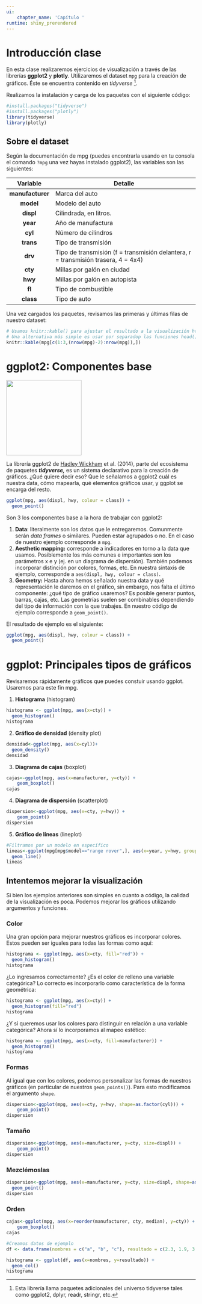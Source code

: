 ```yaml
---
ui:
    chapter_name: 'Capítulo '
runtime: shiny_prerendered
---
```


# Introducción clase

En esta clase realizaremos ejercicios de visualización a través de las librerías **ggplot2** y **plotly**. Utilizaremos el dataset `mpg` para la creación de gráficos. Éste se encuentra contenido en *tidyverse* [^intro-1]*.*

[^intro-1]: Esta librería llama paquetes adicionales del universo tidyverse tales como ggplot2, dplyr, readr, stringr, etc.

Realizamos la instalación y carga de los paquetes con el siguiente código:\

```r
#install.packages("tidyverse")
#install.packages("plotly")
library(tidyverse)
library(plotly)

```

## Sobre el dataset

Según la documentación de mpg (puedes encontrarla usando en tu consola el comando `?mpg` una vez hayas instalado ggplot2), las variables son las siguientes:

+------------------+-----------------------------------------------------------------------------------+
| Variable         | Detalle                                                                           |
+:================:+===================================================================================+
| **manufacturer** | Marca del auto                                                                    |
+------------------+-----------------------------------------------------------------------------------+
| **model**        | Modelo del auto                                                                   |
+------------------+-----------------------------------------------------------------------------------+
| **displ**        | Cilindrada, en litros.                                                            |
+------------------+-----------------------------------------------------------------------------------+
| **year**         | Año de manufactura                                                                |
+------------------+-----------------------------------------------------------------------------------+
| **cyl**          | Número de cilindros                                                               |
+------------------+-----------------------------------------------------------------------------------+
| **trans**        | Tipo de transmisión                                                               |
+------------------+-----------------------------------------------------------------------------------+
| **drv**          | Tipo de transmisión (f = transmisión delantera, r = transmisión trasera, 4 = 4x4) |
+------------------+-----------------------------------------------------------------------------------+
| **cty**          | Millas por galón en ciudad                                                        |
+------------------+-----------------------------------------------------------------------------------+
| **hwy**          | Millas por galón en autopista                                                     |
+------------------+-----------------------------------------------------------------------------------+
| **fl**           | Tipo de combustible                                                               |
+------------------+-----------------------------------------------------------------------------------+
| **class**        | Tipo de auto                                                                      |
+------------------+-----------------------------------------------------------------------------------+

Una vez cargados los paquetes, revisamos las primeras y últimas filas de nuestro dataset:

```r
# Usamos knitr::kable() para ajustar el resultado a la visualización html.
# Una alternativa más simple es usar por separadop las funciones head() y tail().
knitr::kable(mpg[c(1:3,(nrow(mpg)-2):nrow(mpg)),])
```

# ggplot2: Componentes base

![](Data/ggplot2_logo.png){width="200"}

La librería ggplot2 de [Hadley Wickham](http://hadley.nz/) et al. (2014), parte del ecosistema de paquetes ***tidyverse,*** es un sistema declarativo para la creación de gráficos. ¿Qué quiere decir eso? Que le señalamos a ggplot2 cuál es nuestra data, cómo mapearla, qué elementos gráficos usar, y ggplot se encarga del resto.

```r
ggplot(mpg, aes(displ, hwy, colour = class)) + 
  geom_point()
```

Son 3 los componentes base a la hora de trabajar con ggplot2:

1.  **Data**: literalmente son los datos que le entregaremos. Comunmente serán *data frames* o similares*.* Pueden estar agrupados o no. En el caso de nuestro ejemplo corresponde a `mpg`.
2.  **Aesthetic mapping:** corresponde a indicadores en torno a la data que usamos. Posiblemente los más comunes e importantes son los parámetros x e y (ej. en un diagrama de dispersión). También podemos incorporar distinción por colores, formas, etc. En nuestra sintaxis de ejemplo, corresponde a `aes(displ, hwy, colour = class)`.
3.  **Geometry:** Hasta ahora hemos señalado nuestra data y qué representación le daremos en el gráfico, sin embargo, nos falta el último componente: ¿qué tipo de gráfico usaremos? Es posible generar puntos, barras, cajas, etc. Las geometrías suelen ser combinables dependiendo del tipo de información con la que trabajes. En nuestro código de ejemplo corresponde a `geom_point()`.

El resultado de ejemplo es el siguiente:

```r
ggplot(mpg, aes(displ, hwy, colour = class)) + 
  geom_point()
```

# ggplot: Principales tipos de gráficos

Revisaremos rápidamente gráficos que puedes constuir usando ggplot. Usaremos para este fin mpg.

1.  **Histograma** (histogram)

```r
histograma <- ggplot(mpg, aes(x=cty)) + 
  geom_histogram()
histograma
```

2.  **Gráfico de densidad** (density plot)

```r
densidad<-ggplot(mpg, aes(x=cyl))+
  geom_density()
densidad
```

3.  **Diagrama de cajas** (boxplot)

```r
cajas<-ggplot(mpg, aes(x=manufacturer, y=cty)) + 
    geom_boxplot()
cajas
```

4.  **Diagrama de dispersión** (scatterplot)

```r
dispersion<-ggplot(mpg, aes(x=cty, y=hwy)) + 
    geom_point()
dispersion
```

5.  **Gráfico de líneas** (lineplot)

```r
#Filtramos por un modelo en específico
lineas<-ggplot(mpg[mpg$model=="range rover",], aes(x=year, y=hwy, group=manufacturer)) +
  geom_line() 
lineas
```

## Intentemos mejorar la visualización

Si bien los ejemplos anteriores son simples en cuanto a código, la calidad de la visualización es poca. Podemos mejorar los gráficos utilizando argumentos y funciones.

### Color

Una gran opción para mejorar nuestros gráficos es incorporar colores. Estos pueden ser iguales para todas las formas como aquí:

```r
histograma <- ggplot(mpg, aes(x=cty, fill="red")) + 
  geom_histogram()
histograma
```

¿Lo ingresamos correctamente? ¿Es el color de relleno una variable categórica? Lo correcto es incorporarlo como característica de la forma geométrica:

```r
histograma <- ggplot(mpg, aes(x=cty)) + 
  geom_histogram(fill="red")
histograma
```

¿Y si queremos usar los colores para distinguir en relación a una variable categórica? Ahora sí lo incorporamos al mapeo estético:

```r
histograma <- ggplot(mpg, aes(x=cty, fill=manufacturer)) + 
  geom_histogram()
histograma
```

### Formas

Al igual que con los colores, podemos personalizar las formas de nuestros gráficos (en particular de nuestros `geom_points()`). Para esto modificamos el argumento `shape`.

```r
dispersion<-ggplot(mpg, aes(x=cty, y=hwy, shape=as.factor(cyl))) + 
    geom_point()
dispersion
```

### Tamaño

```r
dispersion<-ggplot(mpg, aes(x=manufacturer, y=cty, size=displ)) + 
    geom_point()
dispersion
```

### Mezclémoslas

```r
dispersion<-ggplot(mpg, aes(x=manufacturer, y=cty, size=displ, shape=as.factor(year),color=as.factor(cyl)))+
  geom_point()
dispersion

```

### Orden

```r
cajas<-ggplot(mpg, aes(x=reorder(manufacturer, cty, median), y=cty)) + 
    geom_boxplot()
cajas
```

```r
#Creamos datos de ejemplo 
df <- data.frame(nombres = c("a", "b", "c"), resultado = c(2.3, 1.9, 3.2))

histograma <- ggplot(df, aes(x=nombres, y=resultado)) + 
  geom_col()
histograma
```
